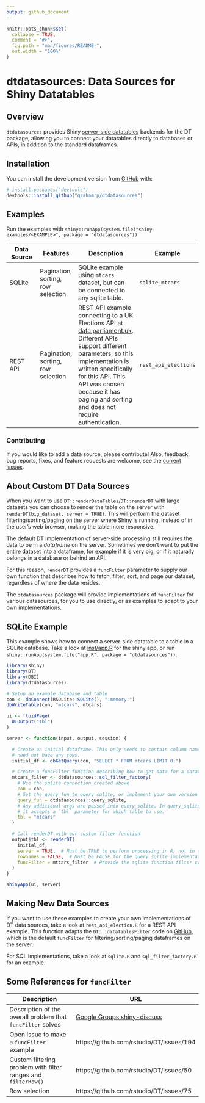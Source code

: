 ```yaml
---
output: github_document
---
```


<!-- README.md is generated from README.Rmd. Please edit that file -->

```r
knitr::opts_chunk$set(
  collapse = TRUE,
  comment = "#>",
  fig.path = "man/figures/README-",
  out.width = "100%"
)
```
# dtdatasources: Data Sources for Shiny Datatables

<!-- badges: start -->
<!-- badges: end -->

## Overview

`dtdatasources` provides Shiny [server-side datatables](https://rstudio.github.io/DT/server.html) backends for the DT package, allowing you to connect your datatables directly to databases or APIs, in addition
to the standard dataframes.


## Installation

You can install the development version from [GitHub](https://github.com/) with:

``` r
# install.packages("devtools")
devtools::install_github("grahamrp/dtdatasources")
```
## Examples

Run the examples with `shiny::runApp(system.file("shiny-examples/<EXAMPLE>", package = "dtdatasources"))` 

| Data Source | Features | Description | Example |
| ----------- | -------- | ----------- | ------- |
| SQLite | Pagination, sorting, row selection | SQLite example using `mtcars` dataset, but can be connected to any sqlite table. | `sqlite_mtcars` |
| REST API | Pagination, sorting, row selection | REST API example connecting to a UK Elections API at [data.parliament.uk](http://lda.data.parliament.uk/elections.json). Different APIs support different parameters, so this implementation is written specifically for this API. This API was chosen because it has paging and sorting and does not require authentication. | `rest_api_elections` |



### Contributing
If you would like to add a data source, please contribute! Also, feedback, 
bug reports, fixes, and feature requests are welcome, see the [current issues](http://github.com/grahamrp/dtdatasources/issues). 

## About Custom DT Data Sources

When you want to use `DT::renderDataTables`/`DT::renderDT` with large datasets you can choose to render the table on the server with `renderDT(big_dataset, server = TRUE)`. This will perform the dataset filtering/sorting/paging on the server where Shiny
is running, instead of in the user's web browser, making the table more responsive.

The default DT implementation of server-side processing still requires the data
to be in a *dataframe* on the server. Sometimes we don't want to put the entire
dataset into a dataframe, for example if it is very big, or if it naturally
belongs in a database or behind an API.

For this reason, `renderDT` provides a `funcFilter` parameter to supply
our own function that describes how to fetch, filter, sort, and page our dataset,
regardless of where the data resides.

The `dtdatasources` package will provide implementations of `funcFilter` for
various datasources, for you to use directly, or as examples to adapt to your
own implementations.


## SQLite Example

This example shows how to connect a server-side datatable to a table in a SQLite database.
Take a look at [inst/app.R](https://github.com/grahamrp/dtdatasources/blob/master/inst/app.R) for the shiny app, or run `shiny::runApp(system.file("app.R", package = "dtdatasources"))`.

```r
library(shiny)
library(DT)
library(DBI)
library(dtdatasources)

# Setup an example database and table
con <- dbConnect(RSQLite::SQLite(), ":memory:")
dbWriteTable(con, "mtcars", mtcars)

ui <- fluidPage(
  DTOutput("tbl")
)

server <- function(input, output, session) {

  # Create an initial dataframe. This only needs to contain column names, and
  # need not have any rows.
  initial_df <- dbGetQuery(con, "SELECT * FROM mtcars LIMIT 0;")

  # Create a funcFilter function describing how to get data for a datatable.
  mtcars_filter <- dtdatasources::sql_filter_factory(
    # Use the sqlite connection created above
    con = con,
    # Set the query_fun to query_sqlite, or implement your own version
    query_fun = dtdatasources::query_sqlite,
    # Any additional args are passed into query_sqlite. In query_sqlite's case
    # it accepts a `tbl` parameter for which table to use.
    tbl = "mtcars"  
  )

  # Call renderDT with our custom filter function
  output$tbl <- renderDT(
    initial_df,
    server = TRUE,  # Must be TRUE to perform processing in R, not in the browser
    rownames = FALSE,  # Must be FALSE for the query_sqlite implementation
    funcFilter = mtcars_filter  # Provide the sqlite function filter created above
  )
}

shinyApp(ui, server)
```

## Making New Data Sources

If you want to use these examples to create your own implementations of DT data
sources, take a look at `rest_api_election.R` for a REST API example. This function adapts the
`DT:::dataTablesFilter` code on [GitHub](https://github.com/rstudio/DT/blob/master/R/shiny.R), 
which is the default `funcFilter` for filtering/sorting/paging dataframes on the server.

For SQL implementations, take a look at `sqlite.R` and `sql_filter_factory.R` for
an example.

## Some References for `funcFilter`

| Description | URL |
| ------------ | --- |
| Description of the overall problem that `funcFilter` solves | [Google Groups shiny-discuss](https://groups.google.com/forum/#!msg/shiny-discuss/zaPqkMdhwy4/jHGFwBfEBQAJ)
| Open issue to make a `funcFilter` example  | https://github.com/rstudio/DT/issues/194
| Custom filtering problem with filter ranges and `filterRow()` | https://github.com/rstudio/DT/issues/50
| Row selection | https://github.com/rstudio/DT/issues/75
